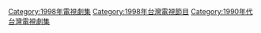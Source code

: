 {{cat year nav | year = 1998 | cat = 台灣電視劇集 | article = 臺灣電視劇 }}
[[Category:1998年電視劇集|Category:1998年電視劇集]]
[[Category:1998年台灣電視節目|Category:1998年台灣電視節目]]
[[Category:1990年代台灣電視劇集|Category:1990年代台灣電視劇集]]